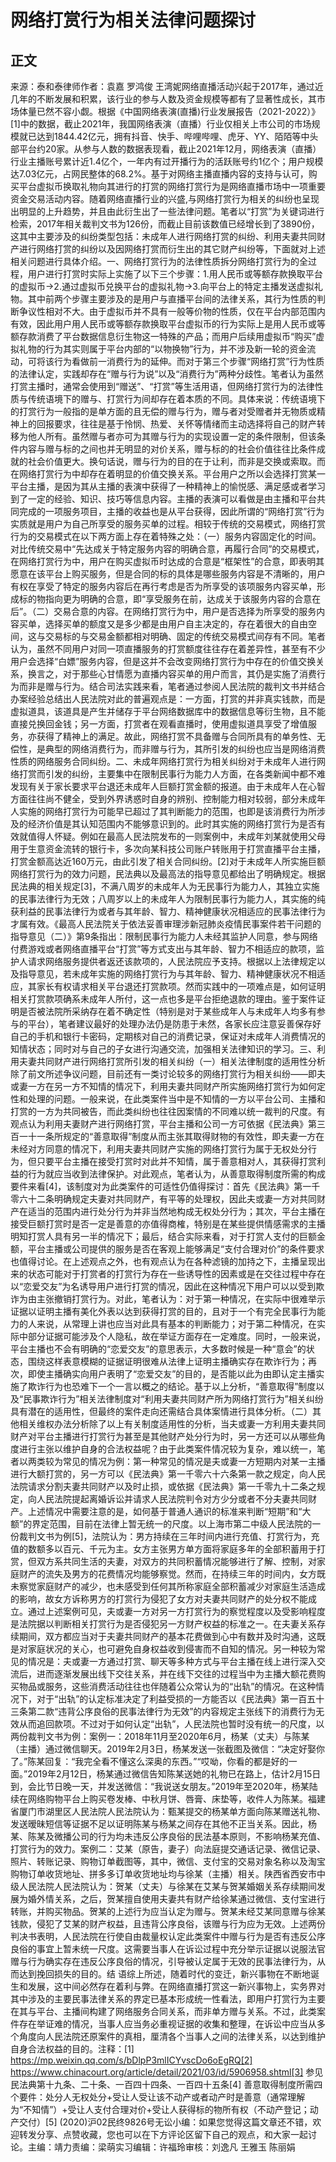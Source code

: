 # 网络打赏行为相关法律问题探讨
## 正文
来源：泰和泰律师作者：袁嘉 罗鸿俊 王湾妮网络直播活动兴起于2017年，通过近几年的不断发展和积累，该行业的参与人数及资金规模等都有了显著性成长，其市场体量已然不容小觑。根据《中国网络表演(直播)行业发展报告（2021-2022）》[1]中的数据，截止2021年，我国网络表演（直播）行业仅相关上市公司的市场规模就已达到1844.42亿元，拥有抖音、快手、哔哩哔哩、虎牙、YY、陌陌等中头部平台约20家。从参与人数的数据表现看，截止2021年12月，网络表演（直播）行业主播账号累计近1.4亿个，一年内有过开播行为的活跃账号约1亿个；用户规模达7.03亿元，占网民整体的68.2%。基于对网络主播直播内容的支持与认可，购买平台虚拟币换取礼物向其进行的打赏的网络打赏行为是网络直播市场中一项重要资金交易活动内容。随着网络直播行业的兴盛,与网络打赏行为相关的纠纷也呈现出明显的上升趋势，并且由此衍生出了一些法律问题。笔者以“打赏”为关键词进行检索，2017年相关裁判文书为126份，而截止目前该数值已经增长到了3890份，这其中主要涉及的纠纷类型包括：未成年人进行网络打赏的纠纷、利用夫妻共同财产进行网络打赏的纠纷以及因网络打赏而衍生出的其它财产纠纷等，下面就对上述相关问题进行具体介绍。一、网络打赏行为的法律性质拆分网络打赏行为的全过程，用户进行打赏时实际上实施了以下三个步骤：1.用人民币或等额存款换取平台的虚拟币→2.通过虚拟币兑换平台的虚拟礼物→3.向平台上的特定主播发送虚拟礼物。其中前两个步骤主要涉及的是用户与直播平台间的法律关系，其行为性质的判断争议性相对不大。由于虚拟币并不具有一般等价物的性质，仅在平台内部范围内有效，因此用户用人民币或等额存款换取平台虚拟币的行为实际上是用人民币或等额存款消费了平台数据信息衍生物这一特殊的产品；而用户后续用虚拟币“购买”虚拟礼物的行为其实则属于平台内部的“以物换物”行为，并不涉及新一轮的资金流动，可将该行为看做前一消费行为的延伸。而对于第三个步骤“网络打赏”行为性质的法律认定，实践却存在“赠与行为说”以及“消费行为”两种分歧性。笔者认为虽然打赏主播时，通常会使用到“赠送”、“打赏”等生活用语，但网络打赏行为的法律性质与传统语境下的赠与、打赏行为间却存在着本质的不同。具体来说：传统语境下的打赏行为一般指的是单方面的且无偿的赠与行为，赠与者对受赠者并无物质或精神上的回报要求，往往是基于怜悯、热爱、关怀等情绪而主动选择将自己的财产转移为他人所有。虽然赠与者亦可为其赠与行为的实现设置一定的条件限制，但该条件内容与赠与标的之间也并无明显的对价关系，赠与标的的社会价值往往比条件成就的社会价值更大。换句话说，赠与行为的目的在于让利，而非是交换或索取。而在网络打赏行为中却存在着明显的价值交换关系。平台用户之所以会选择打赏某一平台主播，是因为其从主播的表演中获得了一种精神上的愉悦感、满足感或者学习到了一定的经验、知识、技巧等信息内容。主播的表演可以看做是由主播和平台共同完成的一项服务项目，主播的收益也是从平台获得，因此所谓的“网络打赏”行为实质就是用户为自己所享受的服务买单的过程。相较于传统的交易模式，网络打赏行为的交易模式在以下两方面上存在着特殊之处：（一）服务内容固定化的时间。对比传统交易中“先达成关于特定服务内容的明确合意，再履行合同”的交易模式，在网络打赏行为中，用户在购买虚拟币时达成的合意是“框架性”的合意，即表明其愿意在该平台上购买服务，但是合同的标的具体是哪些服务内容是不清晰的，用户有权在享受了特定的服务内容后在再行考虑是否为所享受的该项服务内容买单，形成标的物指向更为明确的合意，即“享受服务在前，达成关于该服务内容的合意在后”。（二）交易合意的内容。在网络打赏行为中，用户是否选择为所享受的服务内容买单，选择买单的额度又是多少都是由用户自主决定的，存在着很大的自由空间，这与交易标的与交易金额都相对明确、固定的传统交易模式间存有不同。笔者认为，虽然不同用户对同一项直播服务的打赏额度往往存在着差异性，甚至有不少用户会选择“白嫖”服务内容，但是这并不会改变网络打赏行为中存在的价值交换关系，换言之，对于那些心甘情愿为直播内容买单的用户而言，其仍是实施了消费行为而非是赠与行为。结合司法实践来看，笔者通过参阅人民法院的裁判文书并结合办案经验总结出人民法院对此的普遍观点是：一方面，打赏的并非真实钱款，而是虚拟道具，该道具是产生并储存于平台网络数据库中的数据信息等衍生物，且不能直接兑换回金钱；另一方面，打赏者在观看直播时，使用虚拟道具享受了增值服务，亦获得了精神上的满足。故此，网络打赏不具备赠与合同所具有的单务性、无偿性，是典型的网络消费行为，而非赠与行为，其所引发的纠纷也应当是网络消费性质的网络服务合同纠纷。二、未成年网络打赏行为相关纠纷对于未成年人进行网络打赏而引发的纠纷，主要集中在限制民事行为能力人方面，在各类新闻中都不难发现有关于家长要求平台退还未成年人巨额打赏金额的报道。由于未成年人在心智方面往往尚不健全，受到外界诱惑时自身的辨别、控制能力相对较弱，部分未成年人实施的网络打赏行为可能早已超过了其判断能力的范围，也即是该消费行为所涉及的经济价值是其认知范围内不能够意识到的。此时其实施的网络打赏行为是否有效就值得人怀疑。例如在最高人民法院发布的一则案例中，未成年刘某就使用父母用于生意资金流转的银行卡，多次向某科技公司账户转账用于打赏直播平台主播，打赏金额高达近160万元，由此引发了相关合同纠纷。[2]对于未成年人所实施巨额网络打赏行为的效力问题，民法典以及最高法的指导意见都给出了明确规定。根据民法典的相关规定[3]，不满八周岁的未成年人为无民事行为能力人，其独立实施的民事法律行为无效；八周岁以上的未成年人为限制民事行为能力人，其实施的纯获利益的民事法律行为或者与其年龄、智力、精神健康状况相适应的民事法律行为才属有效。《最高人民法院关于依法妥善审理涉新冠肺炎疫情民事案件若干问题的指导意见（二）》第9条指出：限制民事行为能力人未经其监护人同意，参与网络付费游戏或者网络直播平台“打赏”等方式支出与其年龄、智力不相适应的款项，监护人请求网络服务提供者返还该款项的，人民法院应予支持。根据以上法律规定以及指导意见，若未成年实施的网络打赏行为与其年龄、智力、精神健康状况不相适应，其家长有权请求相关平台退还打赏款项。然而实践中的一项难点是，如何证明相关打赏款项确系未成年人所付，这一点也多是平台拒绝退款的理由。鉴于案件证明是否被法院所采纳存在着不确定性（特别是对于某些成年人与未成年人均多有参与的平台），笔者建议最好的处理办法仍是防患于未然，各家长应注意妥善保存好自己的手机和银行卡密码，定期核对自己的消费记录，保证对未成年人消费情况的知情状态；同时对与自己的子女进行沟通交流，加强相关法律知识的学习。三、利用夫妻共同财产进行网络打赏所引发的相关纠纷（一）相关法律制度的适用性分析除了前文所述争议问题，目前还有一类讨论较多的网络打赏行为相关纠纷——即夫或妻一方在另一方不知情的情况下，利用夫妻共同财产所实施网络打赏行为如何定性和处理的问题。一般来说，在此类案件当中是不知情的一方以平台公司、主播和打赏的一方为共同被告，而此类纠纷也往往因案情的不同难以统一裁判的尺度。有观点认为利用夫妻财产进行网络打赏，平台主播和公司一方可依据《民法典》第三百一十一条所规定的“善意取得”制度从而主张其取得财物的有效性，即夫妻一方在未经对方同意的情况下，利用夫妻共同财产实施的网络打赏行为属于无权处分行为，但只要平台主播在接受打赏时对此并不知情，属于善意相对人，其获得打赏利益的行为就应当收到法律保护。对此观点，笔者认为，从善意取得制度所需的构成要件来看[4]，该制度对为此类案件的可适性仍值得探讨：首先《民法典》第一千零六十二条明确规定夫妻对共同财产，有平等的处理权，因此夫或妻一方对共同财产在适当的范围内进行处分行为并非当然地构成无权处分行为；其次，平台主播在接受巨额打赏时是否一定是善意的亦值得商榷，特别是在某些提供情感需求的主播明知打赏人具有另一半的情况下；最后，结合实际来看，对于打赏人支付的巨额金额，平台主播或公司提供的服务是否在客观上能够满足“支付合理对价”的条件要求也值得讨论。在上述观点之外，也有观点认为在各种滤镜的加持之下，主播呈现出来的状态可能对于打赏者的打赏行为存在一些诱导性的因素或是在交往过程中存在以“恋爱交友”为名诱导用户进行打赏的情况，因此在这种情况下用户可以以受到欺诈为由主张撤销打赏行为。对此，笔者认为：对于第一种情况，在实际中很难举示证据以证明主播有美化外表以达到获得打赏的目的，且对于一个有完全民事行为能力的人来说，从常理上讲也应当对此具有基本的判断能力；对于第二种情况，在实际中部分证据可能涉及个人隐私，故在举证方面存在一定难度。同时，一般来说，平台主播也不会有明确的“恋爱交友”的意思表示，大多数时候是一种“意会”的状态，围绕这样表意模糊的证据证明很难从法律上证明主播确实存在欺诈行为；再次，即使主播确实向用户表明了“恋爱交友”的目的，是否能以此为由即认定主播实施了欺诈行为也恐难下一个一言以概之的结论。基于以上分析，“善意取得”制度以及“民事欺诈行为”相关法律制度对“利用夫妻共同财产所为网络打赏行为”相关纠纷具有潜在的适用性，但最终的案件走向还需结合具体案情进行具体分析。（二）其他相关维权办法分析除了以上有关制度适用性的分析，当夫或妻一方利用夫妻共同财产对平台主播进行打赏行为甚至是其他财产处分行为时，另一方还可以从哪些角度进行主张以维护自身的合法权益呢？由于此类案件情况较为复杂，难以统一，笔者以两类较为常见的情况为例：第一种常见的情况是夫或妻一方短期内对某一主播进行大额打赏的，另一方可以《民法典》第一千零六十六条第一款之规定，向人民法院请求分割夫妻共同财产以及时止损，或依据《民法典》第一千零九十二条之规定，向人民法院提起离婚诉讼并请求人民法院判令对方少分或者不分夫妻共同财产。上述情况中需要注意的是，如何基于普通人通识的标准来判断“短期”和“大额”的界定范围，目前在法律上暂无统一的尺度。以上海市第二中级人民法院的一份裁判文书为例[5]，法院认为：男方持续在三年时间内进行充值、打赏行为，充值的数额多以百元、千元为主。女方主张男方单方面将家庭多年的全部积蓄用于打赏，但双方系共同生活的夫妻，对双方的共同积蓄情况能够进行了解、控制，对家庭财产的流失及男方的花费情况均能够察觉。然而，在持续三年的时间内，女方既未察觉家庭财产的减少，也未感受到任何其所称家庭全部积蓄减少对家庭生活造成的影响，故女方诉称男方的打赏行为侵犯了女方对夫妻共同财产的处分权不能成立。通过上述案例可见，夫或妻一方对另一方打赏行为的察觉程度以及受影响程度是法院据以判断相关打赏行为是否侵犯另一方财产权益的标准之一。在夫妻关系存续期间，双方都应当对于夫妻共同财产的基本花费做到心中有数并及时沟通，这既是对家庭状况的关心，也可避免自身权益收到侵害而不自知的情况。另一种较为常见的情况是：夫或妻一方通过打赏、聊天等多种方式与平台主播在线上进行深入交流后，进而逐渐发展出线下交往关系，并在线下交往的过程当中为主播大额花费购买物品或服务，这些消费活动往往也伴随着公众常认为的“出轨”的情况。在这种情况下，对于“出轨”的认定标准决定了利益受损的一方能否以《民法典》第一百五十三条第二款“违背公序良俗的民事法律行为无效”的内容规定主张线下的消费行为无效从而追回款项。不过对于如何认定“出轨”，人民法院也暂时没有统一的尺度，以两份裁判文书为例：案例一：2018年11月至2020年6月，杨某（丈夫）与陈某（主播）通过微信聊天。2019年2月3日，杨某发送一张截图及微信：“决定好娶你了。”陈某回复：“我完全看不懂这么深奥的东西。”“哎呦，你看的都是好的一面。”2019年2月12日，杨某通过微信告知陈某送她的礼物已在路上，估计2月15日到，会比节日晚一天，并发送微信：“我说送女朋友。”2019年至2020年，杨某陆续在网络购物平台上购买卷发棒、中秋月饼、唇膏、床垫等，收件人为陈某。福建省厦门市湖里区人民法院人民法院认为：甄某提交的杨某单方面向陈某赠送礼物、发送暧昧短信等证据不足以证明陈某与杨某之间存在其他不正当关系。因此，杨某、陈某及微播公司的行为均未违反公序良俗的民法基本原则，不影响杨某充值、打赏行为的效力。案例二：艾某（原告，妻子）向法庭提交通话记录、微信记录、照片、转账记录、购物订单截图等，其中，微信、支付宝的交易对象名称以及淘宝购物订单收货地址、拼多多订单收货地址均与徐某（主播）相关。陕西省西安市中级人民法院人民法院认为：贺某（丈夫）与徐某在艾某与贺某婚姻关系存续期间发展为婚外情关系，之后，贺某擅自使用夫妻共有财产给徐某通过微信、支付宝进行转账，并购买物品。贺某的上述行为应当认定为赠与。贺某未经艾某同意赠与徐某钱款，侵犯了艾某的财产权益，且违背公序良俗，该赠与行为应为无效。上述两份判决书表明，人民法院在行使自由裁量权认定此类案件中赠与行为是否有违反公序良俗的事宜上暂未统一尺度。这需要当事人在诉讼过程中充分举示证据以说服法官赠与行为确实存在违反公序良俗的情况，引导被认定属于无效的民事法律行为，从而达到挽回损失的目的。结 语综上所述，随着时代的变迁，新兴事物在不断地诞生和发展，这中间必然存在着利与弊。在网络直播打赏这一新兴事物上，实务界对其中涉及的主要民事法律关系的界定已基本形成统一性看法，即用户打赏行为主要在其与平台、主播间构建了网络服务合同关系，而非单方赠与关系。不过，此类案件存在举证难的情况，当事人应当务必重视证据的收集和整理，在诉讼中应当从多个角度向人民法院还原案件的真相，厘清各个当事人之间的法律关系，以达到维护自身合法权益的目的。注释：[1] https://mp.weixin.qq.com/s/bDlpP3mlICYvscDo6oEgRQ[2] https://www.chinacourt.org/article/detail/2021/03/id/5906958.shtml[3] 参见民法典第十九条、二十条、一百四十四条、一百四十五条[4] 善意取得制度所需四个要件：处分人无权处分+受让人受让该不动产或者动产时是善意（通常理解为“不知情”）+受让人支付合理对价+受让人获得标的物所有权（不动产登记；动产交付）[5] (2020)沪02民终9826号无讼小编：如果您觉得这篇文章还不错，欢迎转发分享、点赞收藏，您也可以在下方评论区留下自己的观点，和大家一起讨论。主编：靖力责编：梁萌实习编辑：许福玲审核：刘逸凡 王雅玉 陈丽娟